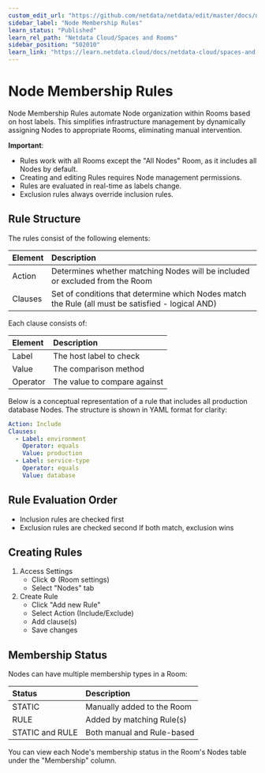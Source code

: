 ```yaml
---
custom_edit_url: "https://github.com/netdata/netdata/edit/master/docs/netdata-cloud/node-membership-rules.md"
sidebar_label: "Node Membership Rules"
learn_status: "Published"
learn_rel_path: "Netdata Cloud/Spaces and Rooms"
sidebar_position: "502010"
learn_link: "https://learn.netdata.cloud/docs/netdata-cloud/spaces-and-rooms/node-membership-rules"
---
```


# Node Membership Rules

Node Membership Rules automate Node organization within Rooms based on host labels. This simplifies infrastructure management by dynamically assigning Nodes to appropriate Rooms, eliminating manual intervention.

**Important**:

- Rules work with all Rooms except the "All Nodes" Room, as it includes all Nodes by default.
- Creating and editing Rules requires Node management permissions.
- Rules are evaluated in real-time as labels change.
- Exclusion rules always override inclusion rules.

## Rule Structure

The rules consist of the following elements:

| Element | Description                                                                                       |
|:--------|:--------------------------------------------------------------------------------------------------|
| Action  | Determines whether matching Nodes will be included or excluded from the Room                      |
| Clauses | Set of conditions that determine which Nodes match the Rule (all must be satisfied - logical AND) |

Each clause consists of:

| Element  | Description                  |
|:---------|:-----------------------------|
| Label    | The host label to check      |
| Value    | The comparison method        |
| Operator | The value to compare against |

Below is a conceptual representation of a rule that includes all production database Nodes. The structure is shown in YAML format for clarity:

```yaml
Action: Include
Clauses:
  - Label: environment
    Operator: equals
    Value: production
  - Label: service-type
    Operator: equals
    Value: database
```

## Rule Evaluation Order

- Inclusion rules are checked first
- Exclusion rules are checked second
  If both match, exclusion wins

## Creating Rules

1. Access Settings
    - Click ⚙️ (Room settings)
    - Select "Nodes" tab
2. Create Rule
    - Click "Add new Rule"
    - Select Action (Include/Exclude)
    - Add clause(s)
    - Save changes

## Membership Status

Nodes can have multiple membership types in a Room:

| Status          | Description                |
|:----------------|:---------------------------|
| STATIC          | Manually added to the Room |
| RULE            | Added by matching Rule(s)  |
| STATIC and RULE | Both manual and Rule-based |

You can view each Node's membership status in the Room's Nodes table under the "Membership" column.
